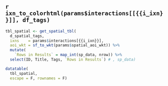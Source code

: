 
## `r ixn_to_colorhtml(params$interactions[[{{i_ixn}}]], df_tags)`

```r
tbl_spatial <- get_spatial_tbl(
  d_spatial_tags, 
  ixns    = params$interactions[{{i_ixn}}], 
  aoi_wkt = sf_to_wkt(params$spatial_aoi_wkt)) %>% 
  mutate(
    `Rows in Results` = map_int(sp_data, nrow)) %>% 
  select(ID, Title, Tags, `Rows in Results`) # , sp_data)

datatable(
  tbl_spatial, 
  escape = F, rownames = F)
```

